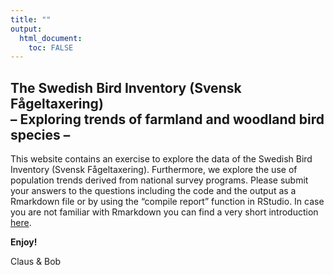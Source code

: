 ```yaml
---
title: ""
output: 
  html_document:
    toc: FALSE
---
```

## The Swedish Bird Inventory (Svensk Fågeltaxering) <br> -- Exploring trends of farmland and woodland bird species --

This website contains an exercise to explore the data of the Swedish Bird Inventory (Svensk Fågeltaxering). Furthermore, we explore the use of population trends derived from national survey programs. Please submit your answers to the questions including the code and the output as a Rmarkdown file or by using the "compile report" function in RStudio. In case you are not familiar with Rmarkdown you can find a very short introduction [here](https://clausrueffler.github.io/CodingWithR/Markdown.html).

**Enjoy!**

Claus & Bob




